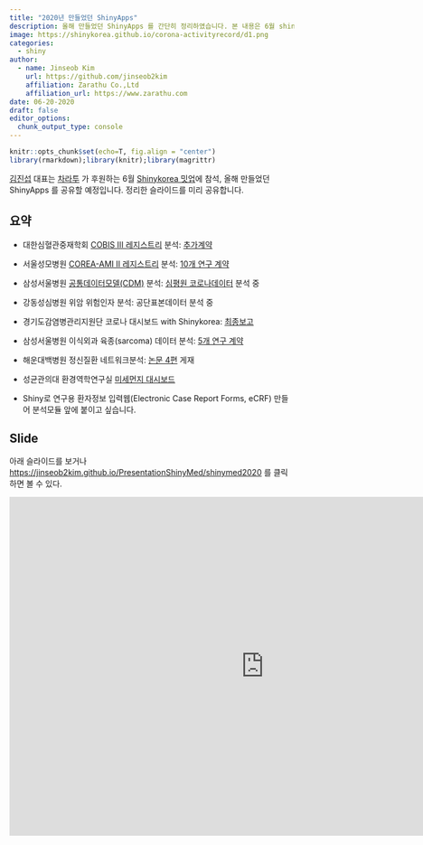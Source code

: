 ```yaml
---
title: "2020년 만들었던 ShinyApps"
description: 올해 만들었던 ShinyApps 를 간단히 정리하였습니다. 본 내용은 6월 shinykorea 밋업에서 발표할 예정입니다.
image: https://shinykorea.github.io/corona-activityrecord/d1.png
categories:
  - shiny
author:
  - name: Jinseob Kim
    url: https://github.com/jinseob2kim
    affiliation: Zarathu Co.,Ltd
    affiliation_url: https://www.zarathu.com
date: 06-20-2020
draft: false
editor_options: 
  chunk_output_type: console
---
```


<style type="text/css">
details:hover { cursor: pointer }
</style>


```r
knitr::opts_chunk$set(echo=T, fig.align = "center")
library(rmarkdown);library(knitr);library(magrittr)
```

[김진섭](https://github.com/jinseob2kim) 대표는 [차라투](https://www.zarathu.com) 가 후원하는 6월 [Shinykorea 밋업](https://github.com/shinykorea/Meetup)에 참석, 올해 만들었던 ShinyApps 를 공유할 예정입니다. 정리한 슬라이드를 미리 공유합니다. 



## 요약 

* 대한심혈관중재학회 [COBIS III 레지스트리](https://clinicaltrials.gov/ct2/show/NCT03068494) 분석: [추가계약](http://pf.kakao.com/_XsuxgC/48388190)


* 서울성모병원 [COREA-AMI II 레지스트리](https://clinicaltrials.gov/ct2/show/NCT02806102) 분석: [10개 연구 계약](http://pf.kakao.com/_XsuxgC/48043955)


* 삼성서울병원 [공통데이터모델(CDM)](http://www.feedernet.org/html/?pmode=cdmdrn) 분석: [심평원 코로나데이터](https://hira-covid19.net/) 분석 중 


* 강동성심병원 위암 위험인자 분석: 공단표본데이터 분석 중 


* 경기도감염병관리지원단 코로나 대시보드 with Shinykorea: [최종보고](https://shinykorea.github.io/corona-activityrecord) 


* 삼성서울병원 이식외과 육종(sarcoma) 데이터 분석: [5개 연구 계약](http://pf.kakao.com/_XsuxgC/51701089) 


* 해운대백병원 정신질환 네트워크분석: [논문 4편](http://pf.kakao.com/_XsuxgC/52664370) 게재


* 성균관의대 환경역학연구실 [미세먼지 대시보드](http://pf.kakao.com/_XsuxgC/43627405)


* Shiny로 연구용 환자정보 입력웹(Electronic Case Report Forms, eCRF) 만들어 분석모듈 앞에 붙이고 싶습니다.



## Slide

아래 슬라이드를 보거나 [https://jinseob2kim.github.io/PresentationShinyMed/shinymed2020](https://jinseob2kim.github.io/PresentationShinyMed/shinymed2020) 를 클릭하면 볼 수 있다.

<iframe src="https://jinseob2kim.github.io/PresentationShinyMed/shinymed2020" width="900" height="600" style="border: none;"></iframe>

